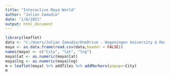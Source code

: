 ---
title: "Interactive Maya World"
author: "Julian Zamudio"
date: "1/8/2021"
output: html_document
---

```{r}
library(leaflet)
data <- "C:/Users/Julian Zamudio/OneDrive - Wageningen University & Research/R/datasciencecoursera/maya.txt"
maya <- as.data.frame(read.csv(data,header = FALSE))
names(maya) <- c("City", "lat", "lng")
maya$lat <- as.numeric(maya$lat)
maya$lng <- as.numeric(maya$lng)
m = leaflet(maya) %>% addTiles %>% addMarkers(popup=~City)
m


```

